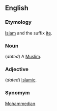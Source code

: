 ==English==

===Etymology===
[[Islam]] and the suffix [[ite]].

===Noun===
(''dated'') A [[Muslim]].

===Adjective===
(''dated'') [[Islamic]].

===Synomym===
[[Mohammedian]]
